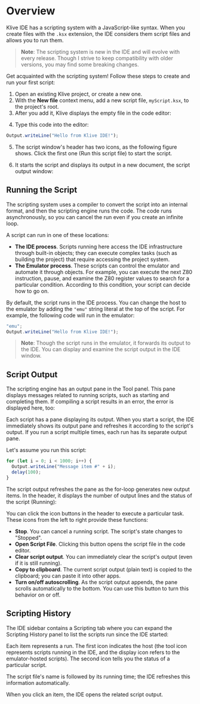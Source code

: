 
# Overview

Klive IDE has a scripting system with a JavaScript-like syntax. When you create files with the `.ksx` extension, the IDE considers them script files and allows you to run them.

> **Note**: The scripting system is new in the IDE and will evolve with every release. Though I strive to keep compatibility with older versions, you may find some breaking changes.

Get acquainted with the scripting system! Follow these steps to create and run your first script:

1. Open an existing Klive project, or create a new one.
2. With the **New file** context menu, add a new script file, `myScript.ksx`, to the project's root.
3. After you add it, Klive displays the empty file in the code editor:

<ClickableImage src="/images/scripting/empty-script-file.png" width="780" />

4. Type this code into the editor:

```javascript
Output.writeLine("Hello from Klive IDE!");
```

5. The script window's header has two icons, as the following figure shows. Click the first one (Run this script file) to start the script.

<ClickableImage src="/images/scripting/script-with-icons.png" width="780" />

6. It starts the script and displays its output in a new document, the script output window:

<ClickableImage src="/images/scripting/script-output.png" width="780" />

## Running the Script

The scripting system uses a compiler to convert the script into an internal format, and then the scripting engine runs the code. The code runs asynchronously, so you can cancel the run even if you create an infinite loop.

A script can run in one of these locations:

- **The IDE process**. Scripts running here access the IDE infrastructure through built-in objects; they can execute complex tasks (such as building the project) that require accessing the project system.
- **The Emulator process**. These scripts can control the emulator and automate it through objects. For example, you can execute the next Z80 instruction, pause, and examine the Z80 register values to search for a particular condition. According to this condition, your script can decide how to go on.

By default, the script runs in the IDE process. You can change the host to the emulator by adding the `"emu"` string literal at the top of the script. For example, the following code will run in the emulator:

```javascript
"emu";
Output.writeLine("Hello from Klive IDE!");
```

> **Note**: Though the script runs in the emulator, it forwards its output to the IDE. You can display and examine the script output in the IDE window.

## Script Output

The scripting engine has an output pane in the Tool panel. This pane displays messages related to running scripts, such as starting and completing them. If compiling a script results in an error, the error is displayed here, too:

<ClickableImage src="/images/scripting/script-output-pane.png" width="795" />

Each script has a pane displaying its output. When you start a script, the IDE immediately shows its output pane and refreshes it according to the script's output. If you run a script multiple times, each run has its separate output pane.

Let's assume you run this script:

```javascript
for (let i = 0; i < 1000; i++) {
  Output.writeLine("Message item #" + i);
  delay(100);
}
```

The script output refreshes the pane as the for-loop generates new output items. In the header, it displays the number of output lines and the status of the script (Running):

<ClickableImage src="/images/scripting/script-output-progress.png" width="795" />

You can click the icon buttons in the header to execute a particular task. These icons from the left to right provide these functions:
- **Stop**. You can cancel a running script. The script's state changes to "Stopped".
- **Open Script File**. Clicking this button opens the script file in the code editor.
- **Clear script output**. You can immediately clear the script's output (even if it is still running).
- **Copy to clipboard**. The current script output (plain text) is copied to the clipboard; you can paste it into other apps.
- **Turn on/off autoscrolling**. As the script output appends, the pane scrolls automatically to the bottom. You can use this button to turn this behavior on or off.

## Scripting History

The IDE sidebar contains a Scripting tab where you can expand the Scripting History panel to list the scripts run since the IDE started:

<ClickableImage src="/images/scripting/scripting-history.png" width="304" />

Each item represents a run. The first icon indicates the host (the tool icon represents scripts running in the IDE, and the display icon refers to the emulator-hosted scripts). The second icon tells you the status of a particular script.

The script file's name is followed by its running time; the IDE refreshes this information automatically.

When you click an item, the IDE opens the related script output.
